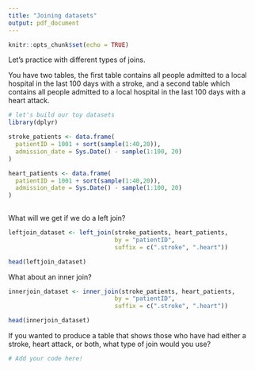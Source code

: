 ```yaml
---
title: "Joining datasets"
output: pdf_document
---
```


```r
knitr::opts_chunk$set(echo = TRUE)
```
Let's practice with different types of joins.

You have two tables, the first table contains all people admitted to a local hospital in the last 100 days with a stroke, and a second table which contains all people admitted to a local hospital in the last 100 days with a heart attack. 

```r
# let's build our toy datasets
library(dplyr)

stroke_patients <- data.frame(
  patientID = 1001 + sort(sample(1:40,20)),
  admission_date = Sys.Date() - sample(1:100, 20)
)

heart_patients <- data.frame(
  patientID = 1001 + sort(sample(1:40,20)),
  admission_date = Sys.Date() - sample(1:100, 20)
)
  
```
What will we get if we do a left join?

```r
leftjoin_dataset <- left_join(stroke_patients, heart_patients, 
                              by = "patientID",
                              suffix = c(".stroke", ".heart"))

head(leftjoin_dataset)
```
What about an inner join?

```r
innerjoin_dataset <- inner_join(stroke_patients, heart_patients, 
                              by = "patientID",
                              suffix = c(".stroke", ".heart"))

head(innerjoin_dataset)
```
If you wanted to produce a table that shows those who have had either a stroke, heart attack, or both, what type of join would you use?

```r
# Add your code here!
```


